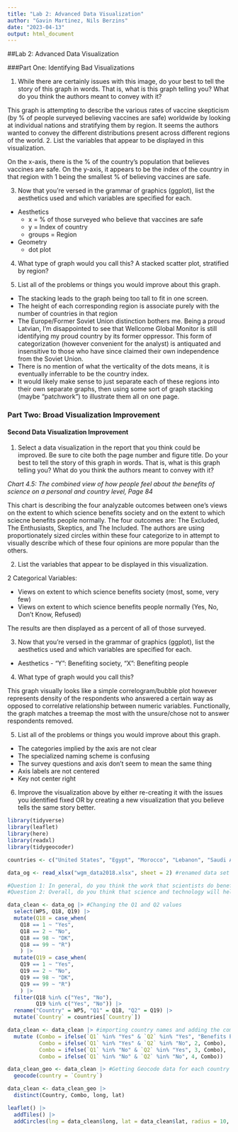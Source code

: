 ---
title: "Lab 2: Advanced Data Visualization"
author: "Gavin Martinez, Nils Berzins"
date: "2023-04-13"
output: html_document
---

##Lab 2: Advanced Data Visualization

###Part One: Identifying Bad Visualizations

1. While there are certainly issues with this image, do your best to tell the story of this graph in words. That is, what is this graph telling you? What do you think the authors meant to convey with it?

This graph is attempting to describe the various rates of vaccine skepticism (by % of people surveyed believing vaccines are safe) worldwide by looking at individual nations and stratifying them by region. It seems the authors wanted to convey the different distributions present across different regions of the world. 
2. List the variables that appear to be displayed in this visualization.

On the x-axis, there is the % of the country's population that believes vaccines are safe. On the y-axis, it appears to be the index of the country in that region with 1 being the smallest % of believing vaccines are safe. 

3. Now that you're versed in the grammar of graphics (ggplot), list the aesthetics used and which variables are specified for each.

* Aesthetics
  + x = % of those surveyed who believe that vaccines are safe 
  + y = Index of country
  + groups = Region
* Geometry
  + dot plot
  
4. What type of graph would you call this?
A stacked scatter plot, stratified by region?

5. List all of the problems or things you would improve about this graph.

* The stacking leads to the graph being too tall to fit in one screen.
* The height of each corresponding region is associate purely with the number of countries in that region
* The Europe/Former Soviet Union distinction bothers me. Being a proud Latvian, I'm disappointed to see that Wellcome Global Monitor is still identifying my proud country by its former oppressor. This form of categorization (however convenient for the analyst) is antiquated and insensitive to those who have since claimed their own independence from the Soviet Union. 
* There is no mention of what the verticality of the dots means, it is eventually inferrable to be the country index. 
* It would likely make sense to just separate each of these regions into their own separate graphs, then using some sort of graph stacking (maybe "patchwork") to illustrate them all on one page.

### Part Two: Broad Visualization Improvement 
#### Second Data Visualization Improvement
1. Select a data visualization in the report that you think could be improved. Be sure to cite both the page number and figure title. Do your best to tell the story of this graph in words. That is, what is this graph telling you? What do you think the authors meant to convey with it?

 *Chart 4.5: The combined view of how people feel about the benefits of science on a personal and country level, Page 84* 

This chart is describing the four analyzable outcomes between one's views on the extent to which science benefits society and on the extent to which sciecne benefits people normally. The four outcomes are: The Excluded, The Enthusiasts, Skeptics, and The Included. The authors are using proportionately sized circles within these four categorize to in attempt to visually describe which of these four opinions are more popular than the others.

2. List the variables that appear to be displayed in this visualization.

2 Categorical Variables: 

* Views on extent to which science benefits society (most, some, very few)
* Views on extent to which science benefits people normally (Yes, No, Don't Know, Refused) 

The results are then displayed as a percent of all of those surveyed. 

3. Now that you're versed in the grammar of graphics (ggplot), list the aesthetics used and which variables are specified for each.

* Aesthetics - "Y": Benefiting society, "X": Benefiting people

4. What type of graph would you call this?

This graph visually looks like a simple correlogram/bubble plot however represents density of the respondents who answered a certain way as opposed to correlative relationship between numeric variables. Functionally, the graph matches a treemap the most with the unsure/chose not to answer respondents removed. 

5. List all of the problems or things you would improve about this graph.

* The categories implied by the axis are not clear 
* The specialized naming scheme is confusing
* The survey questions and axis don't seem to mean the same thing
* Axis labels are not centered
* Key not center right

6. Improve the visualization above by either re-creating it with the issues you identified fixed OR by creating a new visualization that you believe tells the same story better.

```{r Load Libraries}
library(tidyverse)
library(leaflet)
library(here)
library(readxl)
library(tidygeocoder)
```

```{r Data Cleaning}
countries <- c("United States", "Egypt", "Morocco", "Lebanon", "Saudi Arabia", "Jordan", "Turkey", "Pakistan", "Indonesia", "Bangladesh", "United Kingdom", "France", "Germany", "Netherlands", "Belgium", "Spain", "Italy", "Poland", "Hungary", "Czech Republic", "Romania", "Sweden", "Greece", "Denmark", "Iran", "Singapore", "Japan", "China", "India", "Venezuela", "Brazil", "Mexico", "Nigeria", "Kenya", "Tanzania", "Israel", "Palestinian Territories", "Ghana", "Uganda", "Benin", "Madagascar", "Malawi", "South Africa", "Canada", "Australia", "Philippines", "Sri Lanka", "Vietnam", "Thailand", "Cambodia", "Laos", "Myanmar", "New Zealand", "Botswana", "Ethiopia", "Mali", "Mauritania", "Mozambique", "Niger", "Rwanda", "Senegal", "Zambia", "South Korea", "Taiwan", "Afghanistan", "Belarus", "Georgia", "Kazakhstan", "Kyrgyzstan", "Moldova", "Russia", "Ukraine", "Burkina Faso", "Cameroon", "Sierra Leone", "Zimbabwe", "Costa Rica", "Albania", "Algeria", "Argentina", "Armenia", "Austria", "Azerbaijan", "Bolivia", "Bosnia and Herzegovina", "Bulgaria", "Burundi", "Chad", "Chile", "Colombia", "Comoros", "Republic of Congo", "Croatia", "Cyprus", "Dominican Republic", "Ecuador", "El Salvador", "Estonia", "Finland", "Gabon", "Guatemala", "Guinea", "Haiti", "Honduras", "Iceland", "Iraq", "Ireland", "Ivory Coast", "Kuwait", "Latvia", "Liberia", "Libya", "Lithuania", "Luxembourg", "Macedonia", "Malaysia", "Malta", "Mauritius", "Mongolia", "Montenegro", "Namibia", "Nepal", "Nicaragua", "Norway", "Panama", "Paraguay", "Peru", "Portugal", "Serbia", "Slovakia", "Slovenia", "Eswatini", "Switzerland", "Tajikistan", "The Gambia", "Togo", "Tunisia", "Turkmenistan", "United Arab Emirates", "Uruguay", "Uzbekistan", "Yemen", "Kosovo", "Northern Cyprus") #Chat GPT took the list from excel and made it a comma separated list, all hail Chat GPT

data_og <- read_xlsx("wgm_data2018.xlsx", sheet = 2) #renamed data set in my files

#Question 1: In general, do you think the work that scientists do benefits people like you in this country?
#Question 2: Overall, do you think that science and technology will help improve life for the next generation?

data_clean <- data_og |> #Changing the Q1 and Q2 values
  select(WP5, Q18, Q19) |>
  mutate(Q18 = case_when(
    Q18 == 1 ~ "Yes",
    Q18 == 2 ~ "No",
    Q18 == 98 ~ "DK",
    Q18 == 99 ~ "R")
    ) |>
  mutate(Q19 = case_when(
    Q19 == 1 ~ "Yes",
    Q19 == 2 ~ "No",
    Q19 == 98 ~ "DK",
    Q19 == 99 ~ "R")
    ) |>
  filter(Q18 %in% c("Yes", "No"),
         Q19 %in% c("Yes", "No")) |>
  rename("Country" = WP5, "Q1" = Q18, "Q2" = Q19) |>
  mutate(`Country` = countries[`Country`])

data_clean <- data_clean |> #importing country names and adding the combo column, case_when() wasn't working, sorry for ifelse spam
  mutate (Combo = ifelse(`Q1` %in% "Yes" & `Q2` %in% "Yes", "Benefits People Like Respondant and ", 99),
          Combo = ifelse(`Q1` %in% "Yes" & `Q2` %in% "No", 2, Combo),
          Combo = ifelse(`Q1` %in% "No" & `Q2` %in% "Yes", 3, Combo),
          Combo = ifelse(`Q1` %in% "No" & `Q2` %in% "No", 4, Combo))

```

```{r Applying Geocode to each country}
data_clean_geo <- data_clean |> #Getting Geocode data for each country
  geocode(country = `Country`)
```

```{r Leaflet Map}
data_clean <- data_clean_geo |>
  distinct(Country, Combo, long, lat)

leaflet() |>
  addTiles() |>
  addCircles(lng = data_clean$long, lat = data_clean$lat, radius = 10, popup = data_clean$Combo)


```
